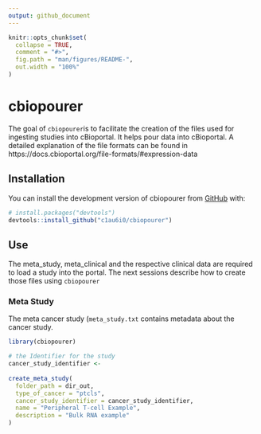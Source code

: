 ```yaml
---
output: github_document
---
```


<!-- README.md is generated from README.Rmd. Please edit that file -->

```r
knitr::opts_chunk$set(
  collapse = TRUE,
  comment = "#>",
  fig.path = "man/figures/README-",
  out.width = "100%"
)
```

# cbiopourer

<!-- badges: start -->
<!-- badges: end -->

The goal of `cbiopourer `is to facilitate the creation of the files used for ingesting studies into cBioportal. It helps pour data into cBioportal.
A detailed explanation of the file formats can be found in https://docs.cbioportal.org/file-formats/#expression-data

## Installation

You can install the development version of cbiopourer from [GitHub](https://github.com/) with:

``` r
# install.packages("devtools")
devtools::install_github("c1au6i0/cbiopourer")
```

## Use 

The meta_study, meta_clinical and the respective clinical data are required to load a study into the portal. The next sessions describe how to create those files using `cbiopourer`


### Meta Study

The meta cancer study (`meta_study.txt` contains metadata about the cancer study.

```r
library(cbiopourer)

# the Identifier for the study
cancer_study_identifier <- 
  
create_meta_study(
  folder_path = dir_out,
  type_of_cancer = "ptcls",
  cancer_study_identifier = cancer_study_identifier,
  name = "Peripheral T-cell Example",
  description = "Bulk RNA example"
)
```


